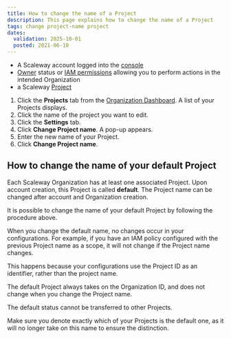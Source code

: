 ```yaml
---
title: How to change the name of a Project
description: This page explains how to change the name of a Project
tags: change project-name project
dates:
  validation: 2025-10-01
  posted: 2021-06-10
---
```



<Requirements />

- A Scaleway account logged into the [console](https://console.scaleway.com)
- [Owner](/iam/concepts/#owner) status or [IAM permissions](/iam/concepts/#permission) allowing you to perform actions in the intended Organization
- a Scaleway [Project](/organizations-and-projects/concepts/#project)

1. Click the **Projects** tab from the [Organization Dashboard](https://console.scaleway.com/organization). A list of your Projects displays.
2. Click the name of the project you want to edit.
3. Click the **Settings** tab.
4. Click **Change Project name**. A pop-up appears.
5. Enter the new name of your Project.
6. Click **Change Project name**.

## How to change the name of your default Project

Each Scaleway Organization has at least one associated Project. Upon account creation, this Project is called **default**. The Project name can be changed after account and Organization creation.

It is possible to change the name of your default Project by following the procedure above.

When you change the default name, no changes occur in your configurations. For example, if you have an IAM policy configured with the previous Project name as a scope, it will not change if the Project name changes.

This happens because your configurations use the Project ID as an identifier, rather than the project name.

The default Project always takes on the Organization ID, and does not change when you change the Project name.

The default status cannot be transferred to other Projects.

<Message type="important">
  Make sure you denote exactly which of your Projects is the default one, as it will no longer take on this name to ensure the distinction.
</Message>
